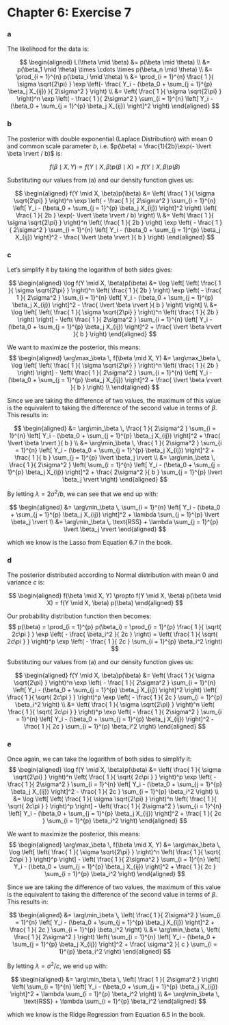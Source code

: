 Chapter 6: Exercise 7
========================================================

### a
The likelihood for the data is:

$$
\begin{aligned}
    L(\theta \mid \beta)
    &= p(\beta \mid \theta)
    \\
    &= p(\beta_1 \mid \theta)
    \times \cdots
    \times p(\beta_n \mid \theta)
    \\
    &= \prod_{i = 1}^{n}
    p(\beta_i \mid \theta)
    \\
    &= \prod_{i = 1}^{n}
    \frac{
        1
    }{
        \sigma \sqrt{2\pi}
    }
    \exp
    \left(-
        \frac{
            Y_i - (\beta_0 + \sum_{j = 1}^{p} \beta_j X_{ij})
        }{
            2\sigma^2
        }
    \right)
    \\
    &=
    \left(
        \frac{
            1
        }{
            \sigma \sqrt{2\pi}
        }
    \right)^n
    \exp
    \left(
        - \frac{
            1
        }{
            2\sigma^2
        }
        \sum_{i = 1}^{n}
        \left[
            Y_i - (\beta_0 + \sum_{j = 1}^{p} \beta_j X_{ij})
        \right]^2
    \right)
\end{aligned}
$$

### b
The posterior with double exponential (Laplace Distribution) with mean 0 and
common scale parameter $b$, i.e. $p(\beta) = \frac{1}{2b}\exp(- \lvert \beta
\rvert / b)$ is:

$$
    f(\beta \mid X, Y)
    \propto f(Y \mid X, \beta) p(\beta \mid X)
    = f(Y \mid X, \beta) p(\beta)
$$

Substituting our values from (a) and our density function gives us:

$$
\begin{aligned}
    f(Y \mid X, \beta)p(\beta)
    &=
    \left(
        \frac{
            1
        }{
            \sigma \sqrt{2\pi}
        }
    \right)^n
    \exp
    \left(
        - \frac{
            1
        }{
            2\sigma^2
        }
        \sum_{i = 1}^{n}
        \left[
            Y_i - (\beta_0 + \sum_{j = 1}^{p} \beta_j X_{ij})
        \right]^2
    \right)
    \left(
        \frac{
            1
        }{
            2b
        }
        \exp(- \lvert \beta \rvert / b)
    \right)
    \\
    &=
    \left(
        \frac{
            1
        }{
            \sigma \sqrt{2\pi}
        }
    \right)^n
    \left(
        \frac{
            1
        }{
            2b
        }
    \right)
    \exp
    \left(
        - \frac{
            1
        }{
            2\sigma^2
        }
        \sum_{i = 1}^{n}
        \left[
            Y_i - (\beta_0 + \sum_{j = 1}^{p} \beta_j X_{ij})
        \right]^2
        -
        \frac{
            \lvert \beta \rvert
        }{
            b
            }
    \right)
\end{aligned}
$$


### c
Let's simplify it by taking the logarithm of both sides gives:

$$
\begin{aligned}
    \log
    f(Y \mid X, \beta)p(\beta)
    &=
    \log
    \left[
        \left(
            \frac{
                1
            }{
                \sigma \sqrt{2\pi}
            }
        \right)^n
        \left(
            \frac{
                1
            }{
                2b
            }
        \right)
        \exp
        \left(
            - \frac{
                1
            }{
                2\sigma^2
            }
            \sum_{i = 1}^{n}
            \left[
                Y_i - (\beta_0 + \sum_{j = 1}^{p} \beta_j X_{ij})
            \right]^2
            -
            \frac{
                \lvert \beta \rvert
            }{
                b
                }
        \right)
    \right]
    \\
    &=
    \log
    \left[
        \left(
            \frac{
                1
            }{
                \sigma \sqrt{2\pi}
            }
        \right)^n
        \left(
            \frac{
                1
            }{
                2b
            }
        \right)
    \right]
    -
    \left(
        \frac{
            1
        }{
            2\sigma^2
        }
        \sum_{i = 1}^{n}
        \left[
            Y_i - (\beta_0 + \sum_{j = 1}^{p} \beta_j X_{ij})
        \right]^2
        +
        \frac{
            \lvert \beta \rvert
        }{
            b
        }
    \right)
\end{aligned}
$$

We want to maximize the posterior, this means:
$$
\begin{aligned}
    \arg\max_\beta \, f(\beta \mid X, Y)
    &=
    \arg\max_\beta
    \,
    \log
    \left[
        \left(
            \frac{
                1
            }{
                \sigma \sqrt{2\pi}
            }
        \right)^n
        \left(
            \frac{
                1
            }{
                2b
            }
        \right)
    \right]
    -
    \left(
        \frac{
            1
        }{
            2\sigma^2
        }
        \sum_{i = 1}^{n}
        \left[
            Y_i - (\beta_0 + \sum_{j = 1}^{p} \beta_j X_{ij})
        \right]^2
        +
        \frac{
            \lvert \beta \rvert
        }{
            b
            }
    \right)
    \\
\end{aligned}
$$

Since we are taking the difference of two values, the maximum of this value is
the equivalent to taking the difference of the second value in terms of
$\beta$. This results in:

$$
\begin{aligned}
    &=
    \arg\min_\beta
    \,
    \frac{
        1
    }{
        2\sigma^2
    }
    \sum_{i = 1}^{n}
    \left[
        Y_i - (\beta_0 + \sum_{j = 1}^{p} \beta_j X_{ij})
    \right]^2
    +
    \frac{
        \lvert \beta \rvert
    }{
        b
    }
    \\
    &=
    \arg\min_\beta
    \,
    \frac{
        1
    }{
        2\sigma^2
    }
    \sum_{i = 1}^{n}
    \left[
        Y_i - (\beta_0 + \sum_{j = 1}^{p} \beta_j X_{ij})
    \right]^2
    +
    \frac{
        1
    }{
        b
    }
    \sum_{j = 1}^{p} \lvert \beta_j \rvert
    \\
    &=
    \arg\min_\beta
    \,
    \frac{
        1
    }{
        2\sigma^2
    }
    \left(
        \sum_{i = 1}^{n}
        \left[
            Y_i - (\beta_0 + \sum_{j = 1}^{p} \beta_j X_{ij})
        \right]^2
        +
        \frac{
            2\sigma^2
        }{
            b
        }
        \sum_{j = 1}^{p} \lvert \beta_j \rvert
    \right)
\end{aligned}
$$

By letting $\lambda = 2\sigma^2/b$, we can see that we end up with:

$$
\begin{aligned}
    &=
    \arg\min_\beta
    \,
    \sum_{i = 1}^{n}
    \left[
        Y_i - (\beta_0 + \sum_{j = 1}^{p} \beta_j X_{ij})
    \right]^2
    +
    \lambda
    \sum_{j = 1}^{p} \lvert \beta_j \rvert
    \\
    &=
    \arg\min_\beta
    \,
    \text{RSS}
    +
    \lambda
    \sum_{j = 1}^{p} \lvert \beta_j \rvert
\end{aligned}
$$

which we know is the Lasso from Equation 6.7 in the book.

### d
The posterior distributed according to Normal distribution with mean 0 and
variance $c$ is:

$$
\begin{aligned}
    f(\beta \mid X, Y)
    \propto f(Y \mid X, \beta) p(\beta \mid X)
    = f(Y \mid X, \beta) p(\beta)
\end{aligned}
$$

Our probability distribution function then becomes:
$$
        p(\beta)
        = \prod_{i = 1}^{p} p(\beta_i)
        = \prod_{i = 1}^{p}
        \frac{
            1
        }{
            \sqrt{
                2c\pi
            }
        }
        \exp \left(
            - \frac{
                \beta_i^2
                }{
                    2c
                }
        \right)
        = \left(
            \frac{
                1
            }{
                \sqrt{
                    2c\pi
                }
            }
        \right)^p
        \exp \left(
            - \frac{
                1
            }{
                2c
            }
            \sum_{i = 1}^{p} \beta_i^2
        \right)
$$

Substituting our values from (a) and our density function gives us:

$$
\begin{aligned}
    f(Y \mid X, \beta)p(\beta)
    &=
    \left(
        \frac{
            1
        }{
            \sigma \sqrt{2\pi}
        }
    \right)^n
    \exp
    \left(
        - \frac{
            1
        }{
            2\sigma^2
        }
        \sum_{i = 1}^{n}
        \left[
            Y_i - (\beta_0 + \sum_{j = 1}^{p} \beta_j X_{ij})
        \right]^2
    \right)
    \left(
        \frac{
            1
        }{
            \sqrt{
                2c\pi
            }
        }
    \right)^p
    \exp \left(
        - \frac{
            1
        }{
            2c
        }
        \sum_{i = 1}^{p} \beta_i^2
    \right)
    \\
    &=
    \left(
        \frac{
            1
        }{
            \sigma \sqrt{2\pi}
        }
    \right)^n
    \left(
        \frac{
            1
        }{
            \sqrt{
                2c\pi
            }
        }
    \right)^p
    \exp
    \left(
        - \frac{
            1
        }{
            2\sigma^2
        }
        \sum_{i = 1}^{n}
        \left[
            Y_i - (\beta_0 + \sum_{j = 1}^{p} \beta_j X_{ij})
        \right]^2
        - \frac{
            1
        }{
            2c
        }
        \sum_{i = 1}^{p} \beta_i^2
    \right)
\end{aligned}
$$

### e

Once again, we can take the logarithm of both sides to simplify it:
$$
\begin{aligned}
    \log f(Y \mid X, \beta)p(\beta)
    &=
    \left(
        \frac{
            1
        }{
            \sigma \sqrt{2\pi}
        }
    \right)^n
    \left(
        \frac{
            1
        }{
            \sqrt{
                2c\pi
            }
        }
    \right)^p
    \exp
    \left(
        - \frac{
            1
        }{
            2\sigma^2
        }
        \sum_{i = 1}^{n}
        \left[
            Y_i - (\beta_0 + \sum_{j = 1}^{p} \beta_j X_{ij})
        \right]^2
        - \frac{
            1
        }{
            2c
        }
        \sum_{i = 1}^{p} \beta_i^2
    \right)
    \\
    &=
    \log
    \left[
        \left(
            \frac{
                1
            }{
                \sigma \sqrt{2\pi}
            }
        \right)^n
        \left(
            \frac{
                1
            }{
                \sqrt{
                    2c\pi
                }
            }
        \right)^p
    \right]
    -
    \left(
        \frac{
            1
        }{
            2\sigma^2
        }
        \sum_{i = 1}^{n}
        \left[
            Y_i - (\beta_0 + \sum_{j = 1}^{p} \beta_j X_{ij})
        \right]^2
        +
        \frac{
            1
        }{
            2c
        }
        \sum_{i = 1}^{p} \beta_i^2
    \right)
\end{aligned}
$$

We want to maximize the posterior, this means:
$$
\begin{aligned}
    \arg\max_\beta \, f(\beta \mid X, Y)
    &=
    \arg\max_\beta
    \,
    \log
    \left[
        \left(
            \frac{
                1
            }{
                \sigma \sqrt{2\pi}
            }
        \right)^n
        \left(
            \frac{
                1
            }{
                \sqrt{
                    2c\pi
                }
            }
        \right)^p
    \right]
    -
    \left(
        \frac{
            1
        }{
            2\sigma^2
        }
        \sum_{i = 1}^{n}
        \left[
            Y_i - (\beta_0 + \sum_{j = 1}^{p} \beta_j X_{ij})
        \right]^2
        +
        \frac{
            1
        }{
            2c
        }
        \sum_{i = 1}^{p} \beta_i^2
    \right)
\end{aligned}
$$

Since we are taking the difference of two values, the maximum of this value is
the equivalent to taking the difference of the second value in terms of
$\beta$. This results in:

$$
\begin{aligned}
    &=
    \arg\min_\beta
    \,
    \left(
        \frac{
            1
        }{
            2\sigma^2
        }
        \sum_{i = 1}^{n}
        \left[
            Y_i - (\beta_0 + \sum_{j = 1}^{p} \beta_j X_{ij})
        \right]^2
        +
        \frac{
            1
        }{
            2c
        }
        \sum_{i = 1}^{p} \beta_i^2
    \right)
    \\
    &=
    \arg\min_\beta
    \,
    \left(
        \frac{
            1
        }{
            2\sigma^2
        }
    \right)
    \left(
        \sum_{i = 1}^{n}
        \left[
            Y_i - (\beta_0 + \sum_{j = 1}^{p} \beta_j X_{ij})
        \right]^2
        +
        \frac{
            \sigma^2
        }{
            c
        }
        \sum_{i = 1}^{p} \beta_i^2
    \right)
\end{aligned}
$$

By letting $\lambda = \sigma^2/ c$, we end up with:

$$
\begin{aligned}
    &=
    \arg\min_\beta
    \,
    \left(
        \frac{
            1
        }{
            2\sigma^2
        }
    \right)
    \left(
        \sum_{i = 1}^{n}
        \left[
            Y_i - (\beta_0 + \sum_{j = 1}^{p} \beta_j X_{ij})
        \right]^2
        +
        \lambda
        \sum_{i = 1}^{p} \beta_i^2
    \right)
    \\
    &=
    \arg\min_\beta
    \,
    \text{RSS}
    +
    \lambda
    \sum_{i = 1}^{p} \beta_i^2
\end{aligned}
$$

which we know is the Ridge Regression from Equation 6.5 in the book.
